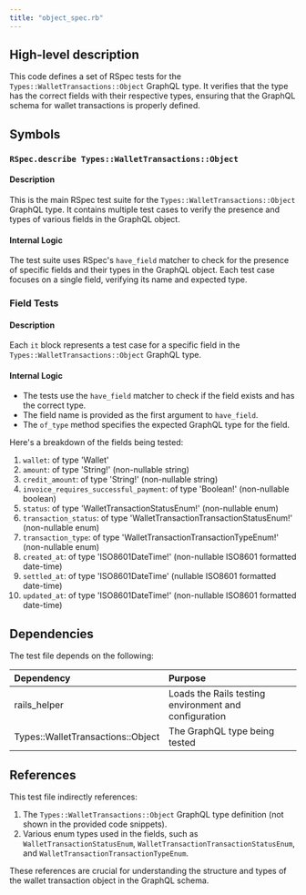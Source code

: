 ```yaml
---
title: "object_spec.rb"
---
```


## High-level description
This code defines a set of RSpec tests for the `Types::WalletTransactions::Object` GraphQL type. It verifies that the type has the correct fields with their respective types, ensuring that the GraphQL schema for wallet transactions is properly defined.

## Symbols

### `RSpec.describe Types::WalletTransactions::Object`
#### Description
This is the main RSpec test suite for the `Types::WalletTransactions::Object` GraphQL type. It contains multiple test cases to verify the presence and types of various fields in the GraphQL object.

#### Internal Logic
The test suite uses RSpec's `have_field` matcher to check for the presence of specific fields and their types in the GraphQL object. Each test case focuses on a single field, verifying its name and expected type.

### Field Tests
#### Description
Each `it` block represents a test case for a specific field in the `Types::WalletTransactions::Object` GraphQL type.

#### Internal Logic
- The tests use the `have_field` matcher to check if the field exists and has the correct type.
- The field name is provided as the first argument to `have_field`.
- The `of_type` method specifies the expected GraphQL type for the field.

Here's a breakdown of the fields being tested:

1. `wallet`: of type 'Wallet'
2. `amount`: of type 'String!' (non-nullable string)
3. `credit_amount`: of type 'String!' (non-nullable string)
4. `invoice_requires_successful_payment`: of type 'Boolean!' (non-nullable boolean)
5. `status`: of type 'WalletTransactionStatusEnum!' (non-nullable enum)
6. `transaction_status`: of type 'WalletTransactionTransactionStatusEnum!' (non-nullable enum)
7. `transaction_type`: of type 'WalletTransactionTransactionTypeEnum!' (non-nullable enum)
8. `created_at`: of type 'ISO8601DateTime!' (non-nullable ISO8601 formatted date-time)
9. `settled_at`: of type 'ISO8601DateTime' (nullable ISO8601 formatted date-time)
10. `updated_at`: of type 'ISO8601DateTime!' (non-nullable ISO8601 formatted date-time)

## Dependencies
The test file depends on the following:

| Dependency | Purpose |
|:-----------|:--------|
| rails_helper | Loads the Rails testing environment and configuration |
| Types::WalletTransactions::Object | The GraphQL type being tested |

## References
This test file indirectly references:

1. The `Types::WalletTransactions::Object` GraphQL type definition (not shown in the provided code snippets).
2. Various enum types used in the fields, such as `WalletTransactionStatusEnum`, `WalletTransactionTransactionStatusEnum`, and `WalletTransactionTransactionTypeEnum`.

These references are crucial for understanding the structure and types of the wallet transaction object in the GraphQL schema.